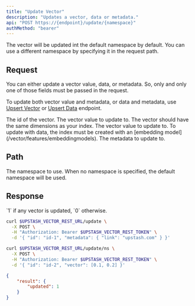 ```yaml
---
title: "Update Vector"
description: "Updates a vector, data or metadata."
api: "POST https://{endpoint}/update/{namespace}"
authMethod: "bearer"
---
```


<Tip>
  The vector will be updated int the default namespace by default.
  You can use a different namespace by specifying it in the request path.
</Tip>

## Request

You can either update a vector value, data, or metadata.
So, only and only one of those fields must be passed in the request.

To update both vector value and metadata, or data and metadata, use
[Upsert Vector](/vector/api/endpoints/upsert) or
[Upsert Data](/vector/api/endpoints/upsert-data) endpoint.

<ParamField body="id" type="string" required>
  The id of the vector.
</ParamField>
<ParamField body="vector" type="number[]">
  The vector value to update to.
  <Note>The vector should have the same dimensions as your index.</Note>
</ParamField>
<ParamField body="data" type="string">
  The vector value to update to.
  <Note>To update with data, the index must be created with an [embedding model](/vector/features/embeddingmodels).</Note>
</ParamField>
<ParamField body="metadata" type="Object">
  The metadata to update to.
</ParamField>

## Path

<ParamField path="namespace" type="string" default="">
  The namespace to use.
  When no namespace is specified, the default namespace will be used.
</ParamField>

## Response

<ResponseField name="updated" type="number">
  `1` if any vector is updated, `0` otherwise.
</ResponseField>

<RequestExample>

```sh curl
curl $UPSTASH_VECTOR_REST_URL/update \
  -X POST \
  -H "Authorization: Bearer $UPSTASH_VECTOR_REST_TOKEN" \
  -d '{ "id": "id-1", "metadata": { "link": "upstash.com" } }'
```

```sh curl (Namespace)
curl $UPSTASH_VECTOR_REST_URL/update/ns \
  -X POST \
  -H "Authorization: Bearer $UPSTASH_VECTOR_REST_TOKEN" \
  -d '{ "id": "id-2", "vector": [0.1, 0.2] }'
```

</RequestExample>

<ResponseExample>

```json 200 OK
{
    "result": {
        "updated": 1
    }
}
```

</ResponseExample>
